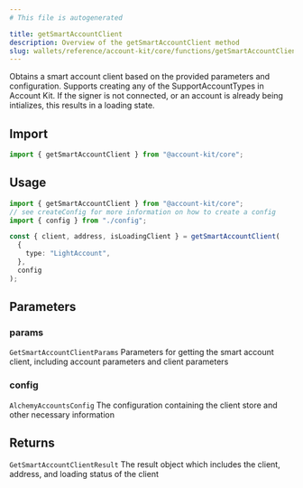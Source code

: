 ```yaml
---
# This file is autogenerated

title: getSmartAccountClient
description: Overview of the getSmartAccountClient method
slug: wallets/reference/account-kit/core/functions/getSmartAccountClient
---
```


Obtains a smart account client based on the provided parameters and configuration. Supports creating any of the SupportAccountTypes in Account Kit.
If the signer is not connected, or an account is already being intializes, this results in a loading state.

## Import

```ts
import { getSmartAccountClient } from "@account-kit/core";
```

## Usage

```ts
import { getSmartAccountClient } from "@account-kit/core";
// see createConfig for more information on how to create a config
import { config } from "./config";

const { client, address, isLoadingClient } = getSmartAccountClient(
  {
    type: "LightAccount",
  },
  config
);
```

## Parameters

### params

`GetSmartAccountClientParams`
Parameters for getting the smart account client, including account parameters and client parameters

### config

`AlchemyAccountsConfig`
The configuration containing the client store and other necessary information

## Returns

`GetSmartAccountClientResult`
The result object which includes the client, address, and loading status of the client
